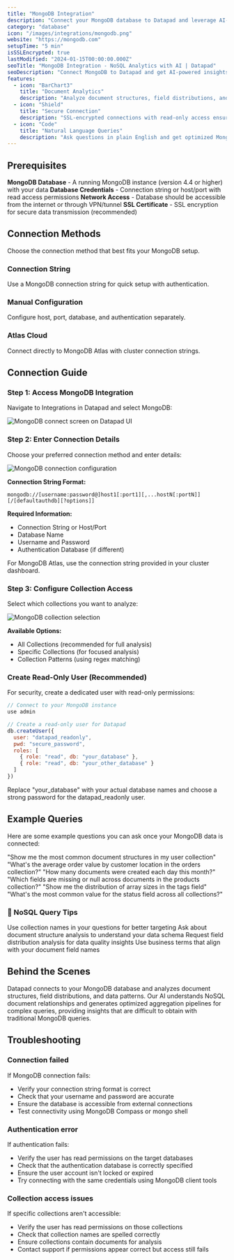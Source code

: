 ```yaml
---
title: "MongoDB Integration"
description: "Connect your MongoDB database to Datapad and leverage AI-powered analytics for NoSQL data, document analysis, and complex aggregation insights."
category: "database"
icon: "/images/integrations/mongodb.png"
website: "https://mongodb.com"
setupTime: "5 min"
isSSLEncrypted: true
lastModified: "2024-01-15T00:00:00.000Z"
seoTitle: "MongoDB Integration - NoSQL Analytics with AI | Datapad"
seoDescription: "Connect MongoDB to Datapad and get AI-powered insights from your NoSQL document database with natural language queries."
features:
  - icon: "BarChart3"
    title: "Document Analytics"
    description: "Analyze document structures, field distributions, and data patterns across collections with AI insights."
  - icon: "Shield"
    title: "Secure Connection"
    description: "SSL-encrypted connections with read-only access ensure your MongoDB data remains secure."
  - icon: "Code"
    title: "Natural Language Queries"
    description: "Ask questions in plain English and get optimized MongoDB aggregation pipelines automatically."
---
```


## Prerequisites

<FeatureItem>**MongoDB Database** - A running MongoDB instance (version 4.4 or higher) with your data</FeatureItem>
<FeatureItem>**Database Credentials** - Connection string or host/port with read access permissions</FeatureItem>
<FeatureItem>**Network Access** - Database should be accessible from the internet or through VPN/tunnel</FeatureItem>
<FeatureItem>**SSL Certificate** - SSL encryption for secure data transmission (recommended)</FeatureItem>

## Connection Methods

Choose the connection method that best fits your MongoDB setup.

### Connection String
Use a MongoDB connection string for quick setup with authentication.

### Manual Configuration
Configure host, port, database, and authentication separately.

### Atlas Cloud
Connect directly to MongoDB Atlas with cluster connection strings.

## Connection Guide

### Step 1: Access MongoDB Integration

Navigate to Integrations in Datapad and select MongoDB:

![MongoDB connect screen on Datapad UI](/images/docs/mongodb-connect.png)

### Step 2: Enter Connection Details

Choose your preferred connection method and enter details:

![MongoDB connection configuration](/images/docs/mongodb-config.png)

**Connection String Format:**
```
mongodb://[username:password@]host1[:port1][,...hostN[:portN]][/[defaultauthdb][?options]]
```

**Required Information:**
- Connection String or Host/Port
- Database Name
- Username and Password
- Authentication Database (if different)

<InfoItem>For MongoDB Atlas, use the connection string provided in your cluster dashboard.</InfoItem>

### Step 3: Configure Collection Access

Select which collections you want to analyze:

![MongoDB collection selection](/images/docs/mongodb-collections.png)

**Available Options:**
- All Collections (recommended for full analysis)
- Specific Collections (for focused analysis)
- Collection Patterns (using regex matching)

### Create Read-Only User (Recommended)

For security, create a dedicated user with read-only permissions:

```javascript
// Connect to your MongoDB instance
use admin

// Create a read-only user for Datapad
db.createUser({
  user: "datapad_readonly",
  pwd: "secure_password",
  roles: [
    { role: "read", db: "your_database" },
    { role: "read", db: "your_other_database" }
  ]
})
```

<WarningItem>Replace "your_database" with your actual database names and choose a strong password for the datapad_readonly user.</WarningItem>

## Example Queries

Here are some example questions you can ask once your MongoDB data is connected:

<StepItem>"Show me the most common document structures in my user collection"</StepItem>
<StepItem>"What's the average order value by customer location in the orders collection?"</StepItem>
<StepItem>"How many documents were created each day this month?"</StepItem>
<StepItem>"Which fields are missing or null across documents in the products collection?"</StepItem>
<StepItem>"Show me the distribution of array sizes in the tags field"</StepItem>
<StepItem>"What's the most common value for the status field across all collections?"</StepItem>

### 💬 NoSQL Query Tips

<TipItem>Use collection names in your questions for better targeting</TipItem>
<TipItem>Ask about document structure analysis to understand your data schema</TipItem>
<TipItem>Request field distribution analysis for data quality insights</TipItem>
<TipItem>Use business terms that align with your document field names</TipItem>

## Behind the Scenes

Datapad connects to your MongoDB database and analyzes document structures, field distributions, and data patterns. Our AI understands NoSQL document relationships and generates optimized aggregation pipelines for complex queries, providing insights that are difficult to obtain with traditional MongoDB queries.

## Troubleshooting

### Connection failed
If MongoDB connection fails:
- Verify your connection string format is correct
- Check that your username and password are accurate
- Ensure the database is accessible from external connections
- Test connectivity using MongoDB Compass or mongo shell

### Authentication error
If authentication fails:
- Verify the user has read permissions on the target databases
- Check that the authentication database is correctly specified
- Ensure the user account isn't locked or expired
- Try connecting with the same credentials using MongoDB client tools

### Collection access issues
If specific collections aren't accessible:
- Verify the user has read permissions on those collections
- Check that collection names are spelled correctly
- Ensure collections contain documents for analysis
- Contact support if permissions appear correct but access still fails
